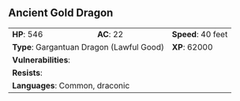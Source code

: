 ## Ancient Gold Dragon {#monster-ancient-gold-dragon}

```{=html}
<table class="table table-striped">
    <tbody>
        <tr>                    
            <td><b>HP</b>: 546</td>
            <td><b>AC</b>: 22</td>
            <td><b>Speed</b>: 40 feet</td>
        </tr>
        <tr>
            <td colspan="2"><b>Type</b>: Gargantuan Dragon (Lawful Good)</td>
            <td><b>XP</b>: 62000</td>
        </tr>
        <tr>
            <td colspan="3"><b>Vulnerabilities</b>: </td>
        </tr>
        <tr>
            <td colspan="3"><b>Resists</b>: </td>
        </tr>
        <tr>
            <td colspan="3"><b>Languages</b>: Common, draconic</td>
        </tr>
    </tbody>
</table>
```